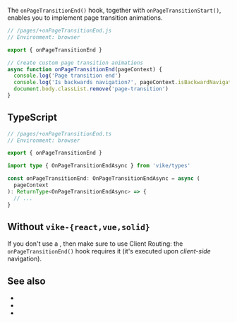 
The `onPageTransitionEnd()` hook, together with <Link href="/onPageTransitionStart">`onPageTransitionStart()`</Link>, enables you to implement page transition animations.

```js
// /pages/+onPageTransitionEnd.js
// Environment: browser

export { onPageTransitionEnd }

// Create custom page transition animations
async function onPageTransitionEnd(pageContext) {
  console.log('Page transition end')
  console.log('Is backwards navigation?', pageContext.isBackwardNavigation)
  document.body.classList.remove('page-transition')
}
```


## TypeScript

```ts
// /pages/+onPageTransitionEnd.ts
// Environment: browser

export { onPageTransitionEnd }

import type { OnPageTransitionEndAsync } from 'vike/types'

const onPageTransitionEnd: OnPageTransitionEndAsync = async (
  pageContext
): ReturnType<OnPageTransitionEndAsync> => {
  // ...
}
```

<HookTypeScriptHints hookTypeName="OnPageTransitionEndAsync" />


## Without `vike-{react,vue,solid}`

If you don't use a <UiFrameworkExtension />, then make sure to use <Link href="/client-routing">Client Routing</Link>: the `onPageTransitionEnd()` hook requires it (it's executed upon *client-side* navigation).


## See also

 - <Link href="/onPageTransitionStart" />
 - <Link href="/onHydrationEnd" />
 - <Link href="/onAfterRenderClient"/>
